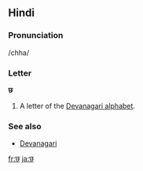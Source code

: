 ==Hindi==

===Pronunciation===
/chha/

===Letter===
'''छ'''

# A letter of the [[Devanagari alphabet]].

===See also===
* [[w:Devanagari|Devanagari]]

[[fr:छ]]
[[ja:छ]]